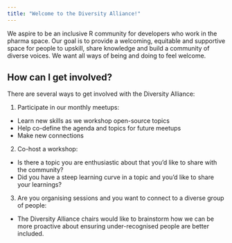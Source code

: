 ```yaml
---
title: "Welcome to the Diversity Alliance!"
---
```

We aspire to be an inclusive R community for developers who work in the pharma space. Our goal is to provide a welcoming, equitable and supportive space for people to upskill, share knowledge and build a community of diverse voices. We want all ways of being and doing to feel welcome.


::: stripe-box
# How can I get involved? 

There are several ways to get involved with the Diversity Alliance: 

1. Participate in our monthly meetups:
- Learn new skills as we workshop open-source topics
- Help co-define the agenda and topics for future meetups
- Make new connections

2. Co-host a workshop: 
- Is there a topic you are enthusiastic about that you'd like to share with the community?
- Did you have a steep learning curve in a topic and you'd like to share your learnings? 

3. Are you organising sessions and you want to connect to a diverse group of people:
- The Diversity Alliance chairs would like to brainstorm how we can be more proactive about ensuring under-recognised people are better included. 

:::



